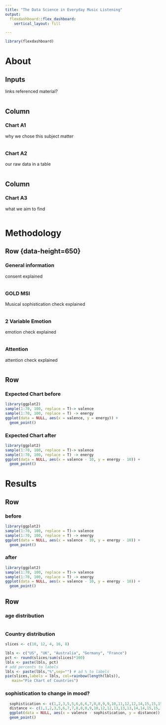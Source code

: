 ---
title: "The Data Science in Everyday Music Listening"
output: 
  flexdashboard::flex_dashboard:
    vertical_layout: fill

---

```{r setup, include=FALSE}
library(flexdashboard)
```

About {data-orientation=columns}
====================================================

Inputs {.sidebar}
-------------------------------------
links  referenced material?


```{r}
```

Column 
-------------------------------------

### Chart A1
why we chose this subject matter

```{r}

```

### Chart A2
our raw data in a table
```{r}

```


Column 
-------------------------------------

### Chart A3
what we aim to find

```{r}

```
 
Methodology {data-orientation=rows}
=============================================

Row {data-height=650}{.tabset}
-------------------------------------

### General information 
consent explained

```{r} 
```
### GOLD MSI
Musical sophistication check explained
```{r}
```
### 2 Variable Emotion
emotion check explained
```{r} 
```

### Attention
  attention check explained
```{r} 
```

Row {data-height=350}
-------------------------------------
   
### Expected Chart before

```{r}
library(ggplot2)
sample(1:70, 100, replace = T)-> valence
sample(1:70, 100, replace = T) -> energy
ggplot(data = NULL, aes(x = valence, y = energy)) +
  geom_point()
```   
    
### Expected Chart after

```{r}
library(ggplot2)
sample(1:70, 100, replace = T)-> valence
sample(1:70, 100, replace = T) -> energy
ggplot(data = NULL, aes(x = valence - 10, y = energy - 10)) +
  geom_point()
```



Results {data-orientation=rows}
=============================================

Row
-------------------------------------
    
### before
    
```{r}
library(ggplot2)
sample(1:70, 100, replace = T)-> valence
sample(1:70, 100, replace = T) -> energy
ggplot(data = NULL, aes(x = valence - 10, y = energy - 10)) +
  geom_point()
```
    
### after

```{r}
library(ggplot2)
sample(1:70, 100, replace = T)-> valence
sample(1:70, 100, replace = T) -> energy
ggplot(data = NULL, aes(x = valence - 10, y = energy - 10)) +
  geom_point()
```




Row
-------------------------------------
    
### age distribution
    
```{r}
```
 
### Country distribution
    
```{r}
slices <- c(10, 12, 4, 16, 8)

lbls <- c("US", "UK", "Australia", "Germany", "France")
pct <- round(slices/sum(slices)*100)
lbls <- paste(lbls, pct)
# add percents to labels
lbls <- paste(lbls,"%",sep="") # ad % to labels
pie(slices,labels = lbls, col=rainbow(length(lbls)),
   main="Pie Chart of Countries")
``` 

### sophistication to change in mood?
    
```{r}
  sophistication <- c(1,2,3,5,5,6,6,6,7,8,8,9,9,10,11,12,12,14,15,15,15,15,16,17,19,20,21,21,22,22,23,24,24,24,25,25,25,26,27,27,29,29,30,30,32,32,33,33,34,35,35,35,36,36,36,36,37,37,38,38,39,40,41,42,43,44,45,45,48,50,50,52,54,54,55,55,55,55,56,56,57,57,59,59,60,61,62,62,63,63,64,64,64,65,65,66,67,68,68,70)
  distance <- c(1,1,2,3,5,6,7,7,8,8,8,9,10,12,12,13,13,13,14,14,15,15,15,16,16,19,19,19,19,21,21,21,22,24,25,25,25,25,27,27,27,28,28,28,29,29,30,31,31,32,32,33,33,33,34,37,37,38,41,42,43,45,46,46,48,48,48,49,49,50,50,52,52,53,54,54,55,56,57,57,57,58,58,59,59,60,60,60,61,62,64,64,64,65,66,66,66,66,68,70)
  ggplot(data = NULL, aes(x = valence - sophistication, y = distance)) +
  geom_point()
``` 


